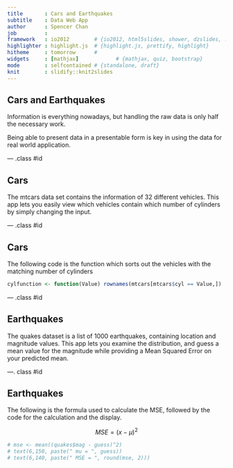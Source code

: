 ```yaml
---
title       : Cars and Earthquakes
subtitle    : Data Web App
author      : Spencer Chan
job         : 
framework   : io2012        # {io2012, html5slides, shower, dzslides, ...}
highlighter : highlight.js  # {highlight.js, prettify, highlight}
hitheme     : tomorrow      # 
widgets     : [mathjax]            # {mathjax, quiz, bootstrap}
mode        : selfcontained # {standalone, draft}
knit        : slidify::knit2slides
---
```


## Cars and Earthquakes

Information is everything nowadays, but handling the raw data is only half the necessary work.

Being able to present data in a presentable form is key in using the data for real world application.

--- .class #id 

## Cars

The mtcars data set contains the information of 32 different vehicles. This app lets you easily view which vehicles contain which number of cylinders by simply changing the input.


--- .class #id 

## Cars

The following code is the function which sorts out the vehicles with the matching number of cylinders

```r
cylfunction <- function(Value) rownames(mtcars[mtcars$cyl == Value,])
```


--- .class #id 

## Earthquakes

The quakes dataset is a list of 1000 earthquakes, containing location and magnitude values. This app lets you examine the distribution, and guess a mean value for the magnitude while providing a Mean Squared Error on your predicted mean.

---. class #id

## Earthquakes

The following is the formula used to calculate the MSE, followed by the code for the calculation and the display.

$$MSE = (x - \mu)^2$$

```r

# mse <- mean((quakes$mag - guess)^2)
# text(6,150, paste(" mu = ", guess))
# text(6,140, paste(" MSE = ", round(mse, 2)))

```
